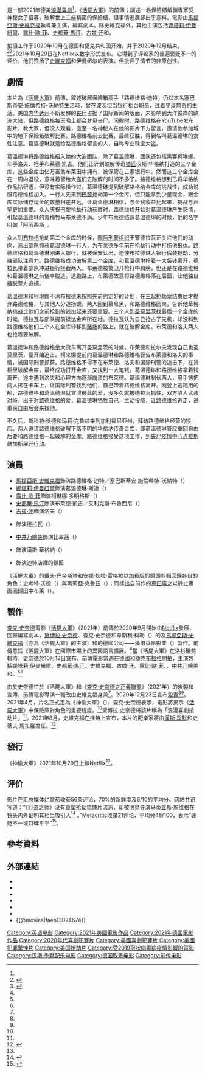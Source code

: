 {{noteTA
|G1=Show
|G2=Movie
|G3=PP
|T=zh-tw:神偷大軍;zh-hk:不羈賊軍;zh-cn:行盗之师;
|1=zh-tw:神偷大軍;zh-hk:不羈賊軍;zh-cn:行盗之师;
|2=zh-tw:活屍大軍;zh-hk:不死喪軍;zh-cn:亡者之师;
|3=zh-tw:馬提亞斯·史維克福;zh-cn:马提亚斯·施维赫夫;
|4=zh-cn:扎克·施奈德;zh-tw:查克·史奈德;zh-hk:錫·史拉達;
|5=zh-cn:扎克;zh-tw:查克;zh-hk:錫;
|6=zh-cn:施奈德;zh-tw:史奈德;zh-hk:史拉達;
}}
{{Infobox film
| name           = 神偷大軍
| original_name  = {{lang|en|''Army of Thieves''}}
| image          = Army of Thieves Poster.jpg
| caption        = 電影海報
| director       = [[馬提亞斯·史維克福|馬提亞斯·史維克福]]
| producer       = {{Plainlist|
* [[黛博拉·史奈德|黛博拉·史奈德]]
* [[查克·史奈德|查克·史奈德]]
* 韋斯利·科勒（{{lang|en|Wesley Coller}}）
* 馬提亞斯·史維克福
* {{le|丹·馬格|Dan Maag}}
}}
| writer         = {{le|沙伊·哈頓|Shay Hatten}}
| screenplay     = 
| story          = {{Plainlist|
* 查克·史奈德
* 沙伊·哈頓
}}
| based_on       = {{Based on|[[活屍大軍|活屍大軍]]|查克·史奈德}}
| starring       = {{Plainlist|
* 馬提亞斯·史維克福
* [[娜塔莉·伊曼紐爾|娜塔莉·伊曼紐爾]]
* [[露比·歐·菲|露比·歐·菲]]
* [[史都華·馬汀|史都華·馬汀]]
* [[古兹·汗|古兹·汗]]
* {{le|強納森·柯恩 (演員)|Jonathan Cohen (actor)|強納森·柯恩}}
}}
| music          = {{Plainlist|
* [[漢斯·季默|漢斯·季默]]
* 史蒂夫·馬扎羅（{{lang|en|Steve Mazzaro}}）
}}
| cinematography = 貝恩哈爾·賈斯伯（{{lang|de|Bernhard Jasper}}）
| editing        = 亞歷山大·伯納（{{lang|en|Alexander Berner}}）
| studio         = {{Plainlist|
* {{le|The Stone Quarry|The Stone Quarry}}
* 潘塔萊昂影業（{{lang|en|Pantaleon Films}}）
}}
| distributor    = [[Netflix|Netflix]]
| released       = {{Film date|2021|10|29|全球}}
| runtime        = 127分鐘
| country        = {{Plainlist|
* 德國
* 美國
}}
| language       = {{Plainlist|
* 英語
* 德語
* 法語
}}
| budget         = 
| gross          = 
| preceded_by    = 《[[活屍大軍|活屍大軍]]》
| followed_by    =
| cn_name        = 行盗之师
| hk_name        = 不羈賊軍
| tw_name        = 神偷大軍
}}
{{作品名稱|name=''Army of Thieves''<ref name="ScreenRant(2021-04-13)" />|hk=不羈賊軍|tw=神偷大軍|cn=行盗之师}}是一部2021年德美[[浪漫喜劇|浪漫喜劇]]{{le|搶劫片|Heist film}}<ref name="IndieWire(2021-05-22)" />，《[[活屍大軍|活屍大軍]]》的前傳；講述一名保險櫃解鎖專家受神秘女子招募，破解世上三座精密的保險櫃，但事情進展卻出乎意料。電影由[[馬提亞斯·史維克福|馬提亞斯·史維克福]]執導兼主演，{{le|沙伊·哈頓|Shay Hatten}}編寫劇本。除史維克福外，其他主演包括[[娜塔莉·伊曼紐爾|娜塔莉·伊曼紐爾]]、[[露比·歐·菲|露比·歐·菲]]、[[史都華·馬汀|史都華·馬汀]]、[[古兹·汗|古兹·汗]]和{{le|強納森·柯恩 (演員)|Jonathan Cohen (actor)|強納森·柯恩}}。

拍摄工作于2020年10月在德国和捷克共和国开始，并于2020年12月结束。<ref>{{cite tweet|last=Snyder|first=Zack|author-link=Zack Snyder|user=ZackSnyder|number=1341441281541562370|title=That's a wrap on Army of the Dead: The Prequel. Thanks to all the cast & crew and Netflix #armyofthedead #aotd|access-date=25 December 2020|date=22 December 2020}}</ref><ref>{{Cite web|title=‘Army of Thieves’: Prague-shot ‘Army of the Dead’ prequel hits Netflix this month|url=https://www.praguereporter.com/home/2021/10/6/army-of-thieves-prague-shot-army-of-the-dead-prequel-hits-netflix-this-month|access-date=2021-10-07|date=2021-10-06|last=Pirodsky|first=Jason|website=The Prague Reporter}}</ref>2021年10月29日在Netflix以数字形式发布。它得到了评论家的普遍褒贬不一的评价，他们赞扬了[[馬提亞斯·史維克福|史維克福]]和伊曼纽尔的表演，但批评了情节的非原创性。

== 劇情 ==
本片為《[[活屍大軍|活屍大軍]]》前傳，敘述破解保險箱高手「路德维格·迪特」仍以本名塞巴斯蒂安·施倫希特-沃納特生活時，曾在[[波茨坦|波茨坦]]当银行柜台职员，过着平淡無奇的生活。美国[[内华达州|内华达州]]不断发酵的[[丧尸|丧尸]]占据了国际新闻的版面，未影响到大洋彼岸的欧洲大陆，但路德维格每天晚上都会梦见丧尸。闲暇时，路德维格在[[YouTube|YouTube]]发布影片，教大家{{tsl|en|safecracking|保险箱破解|破解保险箱}}，但没人观看，直至一名神秘人在他的影片下方留言，邀请他参加城中的地下保险箱破解比赛。路德维格前去比赛，最终获胜，得到名叫葛溫德琳的女性注意。葛溫德琳就是给路德维格留言的人，自称专业珠宝大盗。

葛溫德琳将路德维格招入她的大盗团队，除了葛溫德琳，团队还包括黑客柯琳娜、车手洛夫、枪手布莱德·凯吉。他们正计划破解传奇[[锁匠|锁匠]]汉斯·华格纳打造的三个金库，这些金库由亿万富翁布莱田中拥有，被保管在三家银行中。然而这三个金库会在一周内退役，意味着留给大盗们去破解的时间不多了。路德维格想到已将华格纳作品钻研透，但没有实际操作过。葛溫德琳提到破解华格纳金库的挑战性，成功说服路德维格加入。一行人先来到[[巴黎|巴黎]]抢劫第一个金库，但只能拿到少量现金，跟金库实际储存现金的数量相差甚远，让葛溫德琳相信，与金钱收益比起来，挑战与声望更加重要。众人庆祝巴黎抢劫行动获胜时，路德维格开始对葛溫德琳产生感情，引起葛溫德琳的青梅竹马布莱德不满。少年布莱德结识葛溫德琳的时候，他的名字叫做「阿历西斯」。

众人到[[布拉格|布拉格]]抢劫第二个金库的时候，[[国际刑警组织|国际刑警组织]]干警德拉瓦正关注他们的动向，派出部队抓获葛溫德琳一行人，为布莱德多年前在抢劫行动中打伤他报仇。路德维格和葛溫德琳刚进入银行，就被保安认出，迫使布拉德进入银行假装抢劫，分散部队注意力。路德维格成功破解第二个金库，和葛溫德琳拎着一大袋钱离开，德拉瓦带着部队冲进银行拦截两人。布萊德被警卫开枪打中肩膀，但还是在路德维格和葛溫德琳之前侥幸脱逃。逃跑路上，布萊德故意将路德维格落在后面，让他独自摆脱警方追捕。

葛溫德琳和柯琳娜不满布拉德未按照先前约定好的计划，在三起抢劫案结束后才抛弃路德维格，与其他人分道扬镳。两人回到慕尼黑，和路德维格团聚，告诉他華格纳挑战比他们之前抢到的钱加起来还要重要。三个人到[[圣莫里茨|圣莫里茨]]找最后一个金库的时候，德拉瓦与部队提前抵达金库所在地。德拉瓦认为自己抢占了先机，却没料到路德维格他们三个人在金库转移到[[赌场|赌场]]的路上，就在破解金库。布萊德和洛夫两人也抢着要破解。

葛溫德琳和路德维格坐大货车离开圣莫里茨的时候，布萊德和拉尔夫发现自己也圣莫里茨，便开始追击。柯来娜提前向葛溫德琳和路德维格警告布萊德和洛夫的事情，被国际刑警抓获。路德维格不得不在布萊德、洛夫和国际刑警的追击下，在货柜里破解金库，最终成功打开金库，又找到一大笔钱。葛溫德琳和路德维格拿着钱离开，途中遇到洛夫和心理方向逐渐崩溃的布萊德。葛溫德琳制伏两人，用手铐把两人拷在卡车上，让国际刑警找到他们，自己带着路德维格离开。刚登上逃跑用的船，路德维格和葛溫德琳就宣泄彼此的爱，没多久就被德拉瓦抓住，双方陷入武装对峙。出于对路德维格的爱，葛溫德琳牺牲自己，主动投降，让路德维格逃走，说重获自由后会来找他。

不久后，斯科特·沃德和玛莉·克鲁兹来到加利福尼亚州，拜访路德维格经营的锁店。两人邀请路德维格破解下落不明的华格纳传奇金库，即葛溫德琳答应重回自由后要和路德维格一起破解的金库。路德维格接受这项工作，到[[活屍大軍|丧尸疫情中心点拉斯维加斯展开行动]]。

== 演員 ==
* [[馬提亞斯·史維克福|馬提亞斯·史維克福]]飾演路德維格·迪特／塞巴斯蒂安·施倫希特-沃納特（{{lang|en|Ludwig Dieter / Sebastian Schlencht-Wöhnert}}）
* [[娜塔莉·伊曼紐爾|娜塔莉·伊曼紐爾]]飾演葛溫德琳·斯達（{{lang|en|Gwendoline Starr}}）
* [[露比·歐·菲|露比·歐·菲]]飾演柯琳娜·多明格斯（{{lang|en|Korina Dominguez}}）
* [[史都華·馬汀|史都華·馬汀]]飾演布萊德·凱吉／艾利克斯·布魯西尼（{{lang|en|Brad Cage / Alexis Broschini}}）
* [[古兹·汗|古兹·汗]]飾演洛夫（{{lang|en|Rolph}}）
* {{le|強納森·柯恩 (演員)|Jonathan Cohen (actor)|強納森·柯恩}}飾演德拉瓦（{{lang|en|Delacroix}}）
* [[中井乃繪美|中井乃繪美]]飾演比翠茜（{{lang|en|Beatrix}}）
* {{link-de|克利斯汀·史泰爾|Christian Steyer}}飾演漢斯·華格納（{{lang|en|Hans Wagner}}）
* {{le|彼得·西摩尼謝克|Peter Simonischek}}飾演迪特店裡的鎖匠

《[[活屍大軍|活屍大軍]]》的[[戴夫·巴帝斯塔|戴夫·巴帝斯塔]]和[[安娜·狄拉·雷格拉|安娜·狄拉·雷格拉]]以加長版的鏡頭剪輯回歸各自的角色：史考特·沃德（{{lang|en|Scott Ward}}）與瑪莉亞·克魯茲（{{lang|en|Maria Cruz}}）；同樣出自前作的[[真田廣之|真田廣之]]以靜止畫面回歸田中布萊（{{lang|en|Bly Tanaka}}）。

== 製作 ==
[[查克·史奈德|查克·史奈德]]電影《[[活屍大軍|活屍大軍]]》（2021年）前傳於2020年9月開始由[[Netflix|Netflix]]發展，{{le|沙伊·哈頓|Shay Hatten}}回歸編寫劇本，[[黛博拉·史奈德|黛博拉·史奈德]]、查克·史奈德和韋斯利·科勒（{{lang|en|Wesley Coller}}）的{{le|The Stone Quarry|The Stone Quarry}}及[[馬提亞斯·史維克福|馬提亞斯·史維克福]]（亦為《活屍大軍》的主演）和{{le|丹·馬格|Dan Maag}}的德國公司——潘塔萊昂影業（{{lang|en|Pantaleon Films}}）製作。前傳意旨《活屍大軍》在國際市場上的異國語言擴展。<ref name="Deadline(2020-09-03)" />當《活屍大軍》在[[洛杉磯|洛杉磯]]剪輯時，史奈德於10月18日宣布，前傳電影當週在德國和捷克[[布拉格|布拉格]]開拍，主演包括[[娜塔莉·伊曼紐爾|娜塔莉·伊曼紐爾]]、[[史都華·馬汀|史都華·馬汀]]、史維克福、[[古兹·汗|古兹·汗]]、[[露比·歐·菲|露比·歐·菲]]、{{le|強納森·柯恩 (演員)|Jonathan Cohen (actor)|強納森·柯恩}}、[[中井乃繪美|中井乃繪美]]和{{le|彼得·西摩尼謝克|Peter Simonischek}}。<ref name="ZackSnyder(2020-10-18)" /><ref name="ScreenRant(2020-10-18)" />

由於史奈德忙於《活屍大軍》和《[[查克·史奈德之正義聯盟|查克·史奈德之正義聯盟]]》（2021年）的後製和宣傳，前傳電影導演一職改由史維克福身兼<ref name="/Film(2020-12-23)" />。2020年12月23日宣布[[殺青|殺青]]<ref name="/Film(2020-12-23)" /><ref name="ZackSnyder(2020-12-23)" />。2021年4月，片名正式定為《神偷大軍》（{{lang|en|''Army of Thieves''}}）。查克·史奈德表示，電影將揭示《[[活屍大軍|活屍大軍]]》中保險庫對角色的重要程度。<ref name="ScreenRant(2021-04-13)" />黛博拉·史奈德將該片稱為「浪漫喜劇搶劫片」<ref name="IndieWire(2021-05-22)" />。2021年8月，史維克福在推特上宣布，本片的配樂家將由[[漢斯·季默|漢斯·季默]]和史蒂夫·馬扎羅擔任。<ref>{{Cite web|title=I am beyond excited to announce that I have the honour to work with the legendary and incredible Hans Zimmer, along with co-composer Steve Mazarro! They will be composing the score for ARMY OF THIEVES, the Zack Snyder-produced ARMY OF THE DEAD prequel, starred and directed by me|url=https://twitter.com/mschweighoefer/status/1425835475399438348|access-date=2021-10-29|work=Twitter|archive-date=2021-11-07|archive-url=https://web.archive.org/web/20211107114336/https://twitter.com/mschweighoefer/status/1425835475399438348|dead-url=no}}</ref>

== 發行 ==
《神偷大軍》2021年10月29日上線Netflix<ref name="Collider(2021-08-23)" />。

== 评价 ==
影片在汇总媒体[[烂番茄|烂番茄]]收获56条评论，70%的新鲜度及6/10的平均分。网站共识写道：“《行盗之师》没有重塑抢劫惊悚片流派，却被明星导演马蒂亚斯·施维格在镜头内外证明其相当吸引人<ref>{{cite Rotten Tomatoes|id=army_of_thieves|type=movie|title=Army of Thieves|access-date=2021-10-31}}</ref> 。”[[Metacritic|Metacritic]]收录21评论，平均分48/100，表示“褒贬不一或口碑平平”<ref>{{cite Metacritic|id=army-of-thieves|type=movie|title=Army of Thieves Reviews|access-date=2021-10-29}}</ref>。

== 參考資料 ==
{{reflist|30em|refs=

<!-- 首段 -->
<ref name="ScreenRant(2021-04-13)">{{cite news|url=https://screenrant.com/army-dead-prequel-movie-title-army-thieves/|title=Army of the Dead Prequel Movie Title Confirmed As Army Of Thieves|last=Guttmann|first=Graeme|work=[[Screen_Rant|Screen Rant]]|date=2021-04-13|accessdate=2021-04-18|archive-url=https://web.archive.org/web/20210415041954/https://screenrant.com/army-dead-prequel-movie-title-army-thieves/|archive-date=2021-04-15|dead-url=no}}</ref>

<ref name="IndieWire(2021-05-22)">{{cite news|url=https://www.indiewire.com/2021/05/army-of-the-dead-prequels-sequels-spoilers-1234637122/|title=What’s Next for ‘Army of the Dead’: ‘Italian Job’-Esque Prequel, an Anime Series, and Maybe a Sequel|last=Erbland|first=Kate|work=[[IndieWire|IndieWire]]|date=2021-05-22|accessdate=2021-05-23|archive-date=2021-05-23|archive-url=https://web.archive.org/web/20210523155324/https://www.indiewire.com/2021/05/army-of-the-dead-prequels-sequels-spoilers-1234637122/|dead-url=no}}</ref>

<!-- 製作 -->
<ref name="Deadline(2020-09-03)">{{cite news|url=https://deadline.com/2020/09/zack-snyder-netflix-army-of-the-dead-movie-prequel-anime-series-1234569725/|title=Zack Snyder Netflix Zombie Pic ‘Army Of The Dead’ Spawning Film Prequel & Anime Series|last=D'Alessandro|first=Anthony|work=Deadline Hollywood|date=2020-09-03|accessdate=2021-02-28|archive-url=https://web.archive.org/web/20200904131630/https://deadline.com/2020/09/zack-snyder-netflix-army-of-the-dead-movie-prequel-anime-series-1234569725/|archive-date=2020-09-04|dead-url=no}}</ref>

<ref name="ZackSnyder(2020-10-18)">{{cite tweet|user=ZackSnyder|last=Snyder|first=Zack|number=1317499243246936064|title=Busy here in LA editing #AOTD. Meanwhile in Germany/Prague, the prequel starts filming this week! Nathalie Emmanuel, Stuart Martin, Matthias Schweighöfer, Guz Khan, Ruby O´Fee - and additionally: Jonathan Cohen, Noémi Nakai, Peter Simonischek|date=2020-10-18|accessdate=2021-02-28}}</ref>

<ref name="ScreenRant(2020-10-18)">{{cite news|url=https://screenrant.com/army-dead-prequel-movie-cast-filming-start-date/|title=Army Of The Dead Prequel Movie Cast Announced By Zack Snyder|last=Hood|first=Cooper|work=Screen Rant|date=2020-10-18|accessdate=2021-02-28|archive-url=https://web.archive.org/web/20201019083356/https://screenrant.com/army-dead-prequel-movie-cast-filming-start-date/|archive-date=2020-10-19|dead-url=no}}</ref>

<ref name="/Film(2020-12-23)">{{cite news|url=https://www.slashfilm.com/army-of-the-dead-prequel-movie-wraps-filming/|title=Zack Snyder’s ‘Army of the Dead’ Prequel Movie Has Already Wrapped Filming|last=Pearson|first=Ben|work={{le|/Film|/Film}}|date=2020-12-23|accessdate=2021-02-28|archive-url=https://web.archive.org/web/20210125200852/https://www.slashfilm.com/army-of-the-dead-prequel-movie-wraps-filming/|archive-date=2021-01-25|dead-url=no}}</ref>

<ref name="ZackSnyder(2020-12-23)">{{cite tweet|user=ZackSnyder|last=Snyder|first=Zack|number=1341441281541562370|title=That’s a wrap on Army of the Dead: The Prequel. Thanks to all the cast & crew and Netflix|date=2020-12-23|accessdate=2021-02-28}}</ref>

<!-- 發行 -->
<ref name="Collider(2021-08-23)">{{cite news|url=https://collider.com/army-of-thieves-gets-release-date-at-netflix/|title='Army of Thieves': Zombie-Less 'Army of the Dead' Prequel Gets Halloween Release Date on Netflix|last=Motamayor|first=Rafael|work=[[Collider|Collider]]|date=2021-08-23|accessdate=2021-08-24|archive-date=2021-10-08|archive-url=https://web.archive.org/web/20211008130858/https://collider.com/army-of-thieves-gets-release-date-at-netflix/|dead-url=no}}</ref>

}}

== 外部連結 ==
* {{Watch on Netflix}}
* {{IMDb title|13024674}}
* {{Rotten tomatoes}}
* {{Metacritic}}
* {{douban|35245762}}
* {{Mtime}}
* {{@movies|faen13024674}}

{{活屍大軍}}
{{查克·史奈德}}
{{Netflix已上映電影與紀錄片}}
{{Portal bar|美國|電影}}
{{DEFAULTSORT:Army of Thieves}}
[[Category:英语电影|Category:英语电影]]
[[Category:2021年美國電影作品|Category:2021年美國電影作品]]
[[Category:2021年德國電影作品|Category:2021年德國電影作品]]
[[Category:2020年代喜劇犯罪片|Category:2020年代喜劇犯罪片]]
[[Category:美國喜劇犯罪片|Category:美國喜劇犯罪片]]
[[Category:美國犯罪驚悚片|Category:美國犯罪驚悚片]]
[[Category:美国抢劫片|Category:美国抢劫片]]
[[Category:受2019冠狀病毒病疫情影響的電影|Category:受2019冠狀病毒病疫情影響的電影]]
[[Category:汉斯·季默配乐电影|Category:汉斯·季默配乐电影]]
[[Category:德国取景电影|Category:德国取景电影]]
[[Category:前传电影|Category:前传电影]]